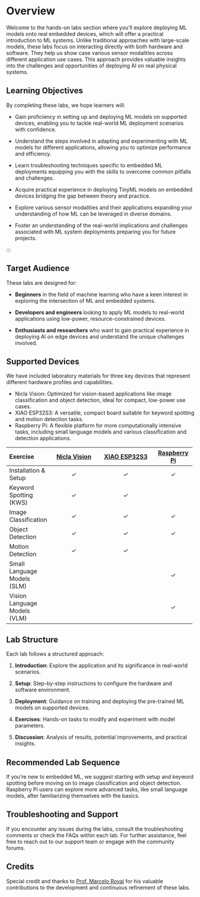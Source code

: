 # Overview {.unnumbered}

Welcome to the hands-on labs section where you'll explore deploying ML models onto real embedded devices, which will offer a practical introduction to ML systems. Unlike traditional approaches with large-scale models, these labs focus on interacting directly with both hardware and software. They help us show case various sensor modalities across different application use cases. This approach provides valuable insights into the challenges and opportunities of deploying AI on real physical systems.

## Learning Objectives

By completing these labs, we hope learners will:

:::{.callout-tip title="" title=""}

* Gain proficiency in setting up and deploying ML models on supported devices, enabling you to tackle real-world ML deployment scenarios with confidence.
:::
* Understand the steps involved in adapting and experimenting with ML models for different applications, allowing you to optimize performance and efficiency.

* Learn troubleshooting techniques specific to embedded ML deployments equipping you with the skills to overcome common pitfalls and challenges.

* Acquire practical experience in deploying TinyML models on embedded devices bridging the gap between theory and practice.

* Explore various sensor modalities and their applications expanding your understanding of how ML can be leveraged in diverse domains.

* Foster an understanding of the real-world implications and challenges associated with ML system deployments preparing you for future projects.

:::

## Target Audience

These labs are designed for:

* **Beginners** in the field of machine learning who have a keen interest in exploring the intersection of ML and embedded systems.

* **Developers and engineers** looking to apply ML models to real-world applications using low-power, resource-constrained devices.

* **Enthusiasts and researchers** who want to gain practical experience in deploying AI on edge devices and understand the unique challenges involved.

## Supported Devices

We have included laboratory materials for three key devices that represent different hardware profiles and capabilities.

* Nicla Vision: Optimized for vision-based applications like image classification and object detection, ideal for compact, low-power use cases.
* XIAO ESP32S3: A versatile, compact board suitable for keyword spotting and motion detection tasks.
* Raspberry Pi: A flexible platform for more computationally intensive tasks, including small language models and various classification and detection applications.

+-----------------------------+----------------------------------------------------------------+----------------------------------------------------------------------------+----------------------------------------------+
| Exercise                    | [Nicla Vision](https://store.arduino.cc/products/nicla-vision) | [XIAO ESP32S3](https://wiki.seeedstudio.com/xiao_esp32s3_getting_started/) | [Raspberry Pi](https://www.raspberrypi.com/) |
+:============================+:==============================================================:+:==========================================================================:+:============================================:+
| Installation & Setup        | &check;                                                        | &check;                                                                    | &check;                                      |
+-----------------------------+----------------------------------------------------------------+----------------------------------------------------------------------------+----------------------------------------------+
| Keyword Spotting (KWS)      | &check;                                                        | &check;                                                                    |                                              |
+-----------------------------+----------------------------------------------------------------+----------------------------------------------------------------------------+----------------------------------------------+
| Image Classification        | &check;                                                        | &check;                                                                    | &check;                                      |
+-----------------------------+----------------------------------------------------------------+----------------------------------------------------------------------------+----------------------------------------------+
| Object Detection            | &check;                                                        | &check;                                                                    | &check;                                      |
+-----------------------------+----------------------------------------------------------------+----------------------------------------------------------------------------+----------------------------------------------+
| Motion Detection            | &check;                                                        | &check;                                                                    |                                              |
+-----------------------------+----------------------------------------------------------------+----------------------------------------------------------------------------+----------------------------------------------+
| Small Language Models (SLM) |                                                                |                                                                            | &check;                                      |
+-----------------------------+----------------------------------------------------------------+----------------------------------------------------------------------------+----------------------------------------------+
| Vision Language Models (VLM)|                                                                |                                                                            | &check;                                      |
+-----------------------------+----------------------------------------------------------------+----------------------------------------------------------------------------+----------------------------------------------+

## Lab Structure

Each lab follows a structured approach:

1. **Introduction**: Explore the application and its significance in real-world scenarios.

2. **Setup**: Step-by-step instructions to configure the hardware and software environment.

3. **Deployment**: Guidance on training and deploying the pre-trained ML models on supported devices.

4. **Exercises**: Hands-on tasks to modify and experiment with model parameters.

5. **Discussion**: Analysis of results, potential improvements, and practical insights.

## Recommended Lab Sequence

If you're new to embedded ML, we suggest starting with setup and keyword spotting before moving on to image classification and object detection. Raspberry Pi users can explore more advanced tasks, like small language models, after familiarizing themselves with the basics.

## Troubleshooting and Support

If you encounter any issues during the labs, consult the troubleshooting comments or check the FAQs within each lab. For further assistance, feel free to reach out to our support team or engage with the community forums.

## Credits

Special credit and thanks to [Prof. Marcelo Rovai](https://github.com/Mjrovai) for his valuable contributions to the development and continuous refinement of these labs.
